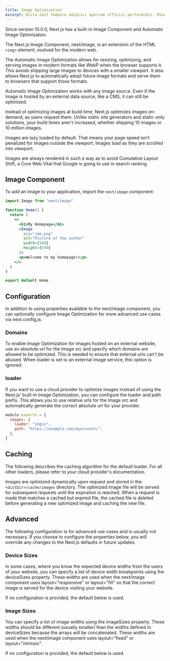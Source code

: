 ```yaml
---
title: Image Optimization
excerpt: Dicta odit tempore adipisci aperiam officiis perferendis. Minus porro qui.
---
```


Since version 10.0.0, Next.js has a built-in Image Component and Automatic Image Optimization.

The Next.js Image Component, next/image, is an extension of the HTML `<img>` element, evolved for the modern web.

The Automatic Image Optimization allows for resizing, optimizing, and serving images in modern formats like WebP when the browser supports it. This avoids shipping large images to devices with a smaller viewport. It also allows Next.js to automatically adopt future image formats and serve them to browsers that support those formats.

Automatic Image Optimization works with any image source. Even if the image is hosted by an external data source, like a CMS, it can still be optimized.

Instead of optimizing images at build time, Next.js optimizes images on-demand, as users request them. Unlike static site generators and static-only solutions, your build times aren't increased, whether shipping 10 images or 10 million images.

Images are lazy loaded by default. That means your page speed isn't penalized for images outside the viewport. Images load as they are scrolled into viewport.

Images are always rendered in such a way as to avoid Cumulative Layout Shift, a Core Web Vital that Google is going to use in search ranking.

## Image Component

To add an image to your application, import the `next/image` component:

```jsx
import Image from "next/image"

function Home() {
  return (
    <>
      <h1>My Homepage</h1>
      <Image
        src="/me.png"
        alt="Picture of the author"
        width={500}
        height={500}
      />
      <p>Welcome to my homepage!</p>
    </>
  )
}

export default Home
```

## Configuration

In addition to using properties available to the next/image component, you can optionally configure Image Optimization for more advanced use cases via next.config.js.

### Domains

To enable Image Optimization for images hosted on an external website, use an absolute url for the Image src and specify which domains are allowed to be optimized. This is needed to ensure that external urls can't be abused. When loader is set to an external image service, this option is ignored.

### loader

If you want to use a cloud provider to optimize images instead of using the Next.js' built-in Image Optimization, you can configure the loader and path prefix. This allows you to use relative urls for the Image src and automatically generate the correct absolute url for your provider.

```js
module.exports = {
  images: {
    loader: "imgix",
    path: "https://example.com/myaccount/",
  },
}
```

## Caching

The following describes the caching algorithm for the default loader. For all other loaders, please refer to your cloud provider's documentation.

Images are optimized dynamically upon request and stored in the `<distDir>/cache/images` directory. The optimized image file will be served for subsequent requests until the expiration is reached. When a request is made that matches a cached but expired file, the cached file is deleted before generating a new optimized image and caching the new file.

## Advanced

The following configuration is for advanced use cases and is usually not necessary. If you choose to configure the properties below, you will override any changes to the Next.js defaults in future updates.

### Device Sizes

In some cases, where you know the expected device widths from the users of your website, you can specify a list of device width breakpoints using the deviceSizes property. These widths are used when the next/image component uses layout="responsive" or layout="fill" so that the correct image is served for the device visiting your website.

If no configuration is provided, the default below is used.

### Image Sizes

You can specify a list of image widths using the imageSizes property. These widths should be different (usually smaller) than the widths defined in deviceSizes because the arrays will be concatenated. These widths are used when the next/image component uses layout="fixed" or layout="intrinsic".

If no configuration is provided, the default below is used.
